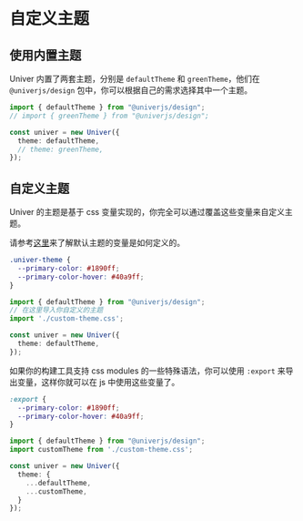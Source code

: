 
# 自定义主题

<BadgeGroup values={[UniverTypes.GENERAL]} value={UniverTypes.GENERAL} />

## 使用内置主题

Univer 内置了两套主题，分别是 `defaultTheme` 和 `greenTheme`，他们在 `@univerjs/design` 包中，你可以根据自己的需求选择其中一个主题。

```typescript
import { defaultTheme } from "@univerjs/design";
// import { greenTheme } from "@univerjs/design";

const univer = new Univer({
  theme: defaultTheme,
  // theme: greenTheme,
});
```

## 自定义主题

Univer 的主题是基于 css 变量实现的，你完全可以通过覆盖这些变量来自定义主题。

请参考[这里](https://github.com/dream-num/univer/blob/dev/packages/design/src/themes/default.module.less)来了解默认主题的变量是如何定义的。

```css
.univer-theme {
  --primary-color: #1890ff;
  --primary-color-hover: #40a9ff;
}
```

```typescript
import { defaultTheme } from "@univerjs/design";
// 在这里导入你自定义的主题
import './custom-theme.css';

const univer = new Univer({
  theme: defaultTheme,
});
```

如果你的构建工具支持 css modules 的一些特殊语法，你可以使用 `:export` 来导出变量，这样你就可以在 js 中使用这些变量了。

```css
:export {
  --primary-color: #1890ff;
  --primary-color-hover: #40a9ff;
}
```

```typescript
import { defaultTheme } from "@univerjs/design";
import customTheme from './custom-theme.css';

const univer = new Univer({
  theme: {
    ...defaultTheme,
    ...customTheme,
  }
});
```
